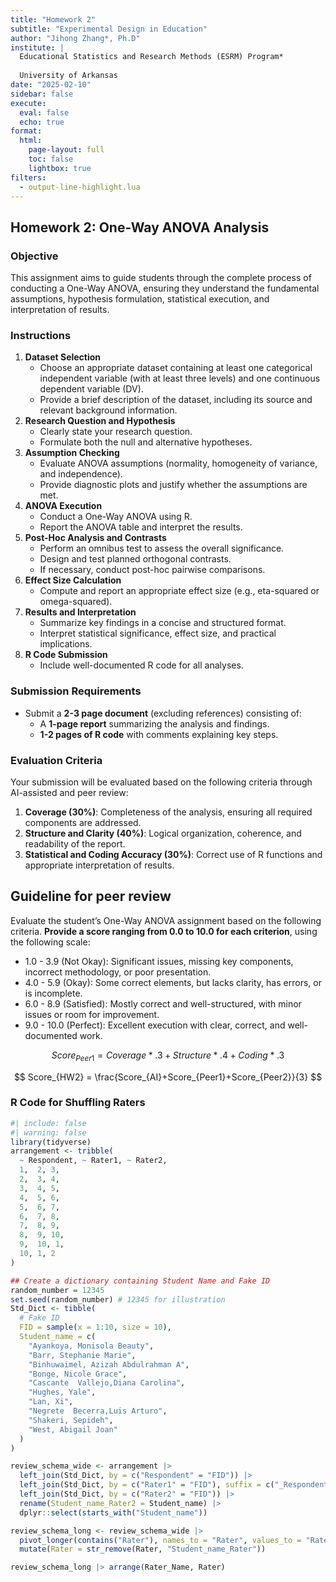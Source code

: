 ```yaml
---
title: "Homework 2"
subtitle: "Experimental Design in Education"
author: "Jihong Zhang*, Ph.D"
institute: | 
  Educational Statistics and Research Methods (ESRM) Program*
  
  University of Arkansas
date: "2025-02-10"
sidebar: false
execute: 
  eval: false
  echo: true
format: 
  html: 
    page-layout: full
    toc: false
    lightbox: true
filters:
  - output-line-highlight.lua
---
```


## Homework 2: One-Way ANOVA Analysis

### Objective

This assignment aims to guide students through the complete process of conducting a One-Way ANOVA, ensuring they understand the fundamental assumptions, hypothesis formulation, statistical execution, and interpretation of results.

### Instructions

1.  **Dataset Selection**
    -   Choose an appropriate dataset containing at least one categorical independent variable (with at least three levels) and one continuous dependent variable (DV).
    -   Provide a brief description of the dataset, including its source and relevant background information.
2.  **Research Question and Hypothesis**
    -   Clearly state your research question.
    -   Formulate both the null and alternative hypotheses.
3.  **Assumption Checking**
    -   Evaluate ANOVA assumptions (normality, homogeneity of variance, and independence).
    -   Provide diagnostic plots and justify whether the assumptions are met.
4.  **ANOVA Execution**
    -   Conduct a One-Way ANOVA using R.
    -   Report the ANOVA table and interpret the results.
5.  **Post-Hoc Analysis and Contrasts**
    -   Perform an omnibus test to assess the overall significance.
    -   Design and test planned orthogonal contrasts.
    -   If necessary, conduct post-hoc pairwise comparisons.
6.  **Effect Size Calculation**
    -   Compute and report an appropriate effect size (e.g., eta-squared or omega-squared).
7.  **Results and Interpretation**
    -   Summarize key findings in a concise and structured format.
    -   Interpret statistical significance, effect size, and practical implications.
8.  **R Code Submission**
    -   Include well-documented R code for all analyses.

### Submission Requirements

-   Submit a **2-3 page document** (excluding references) consisting of:
    -   A **1-page report** summarizing the analysis and findings.
    -   **1-2 pages of R code** with comments explaining key steps.

### Evaluation Criteria

Your submission will be evaluated based on the following criteria through AI-assisted and peer review:

1.  **Coverage (30%)**: Completeness of the analysis, ensuring all required components are addressed.
2.  **Structure and Clarity (40%)**: Logical organization, coherence, and readability of the report.
3.  **Statistical and Coding Accuracy (30%)**: Correct use of R functions and appropriate interpretation of results.

## Guideline for peer review

Evaluate the student's One-Way ANOVA assignment based on the following criteria. **Provide a score ranging from 0.0 to 10.0 for each criterion**, using the following scale:

-   1.0 - 3.9 (Not Okay): Significant issues, missing key components, incorrect methodology, or poor presentation.
-   4.0 - 5.9 (Okay): Some correct elements, but lacks clarity, has errors, or is incomplete.
-   6.0 - 8.9 (Satisfied): Mostly correct and well-structured, with minor issues or room for improvement.
-   9.0 - 10.0 (Perfect): Excellent execution with clear, correct, and well-documented work.

$$
Score_{Peer1} = Coverage * .3 + Structure * .4 + Coding * .3
$$

$$
Score_{HW2} = \frac{Score_{AI}+Score_{Peer1}+Score_{Peer2}}{3}
$$

### R Code for Shuffling Raters

```r
#| include: false
#| warning: false
library(tidyverse)
arrangement <- tribble(
  ~ Respondent, ~ Rater1, ~ Rater2,
  1,  2, 3,
  2,  3, 4,
  3,  4, 5,
  4,  5, 6,
  5,  6, 7,
  6,  7, 8,
  7,  8, 9,
  8,  9, 10,
  9,  10, 1,
  10, 1, 2
)

## Create a dictionary containing Student Name and Fake ID 
random_number = 12345
set.seed(random_number) # 12345 for illustration
Std_Dict <- tibble(
  # Fake ID
  FID = sample(x = 1:10, size = 10),
  Student_name = c(
    "Ayankoya, Monisola Beauty",
    "Barr, Stephanie Marie",
    "Binhuwaimel, Azizah Abdulrahman A",
    "Bonge, Nicole Grace",
    "Cascante  Vallejo,Diana Carolina",
    "Hughes, Yale",
    "Lan, Xi",
    "Negrete  Becerra,Luis Arturo",
    "Shakeri, Sepideh",
    "West, Abigail Joan"
  )
) 

review_schema_wide <- arrangement |> 
  left_join(Std_Dict, by = c("Respondent" = "FID")) |> 
  left_join(Std_Dict, by = c("Rater1" = "FID"), suffix = c("_Respondent" ,"_Rater1"), keep = FALSE) |> 
  left_join(Std_Dict, by = c("Rater2" = "FID")) |> 
  rename(Student_name_Rater2 = Student_name) |> 
  dplyr::select(starts_with("Student_name"))

review_schema_long <- review_schema_wide |> 
  pivot_longer(contains("Rater"), names_to = "Rater", values_to = "Rater_Name") |> 
  mutate(Rater = str_remove(Rater, "Student_name_Rater"))

review_schema_long |> arrange(Rater_Name, Rater)
```
